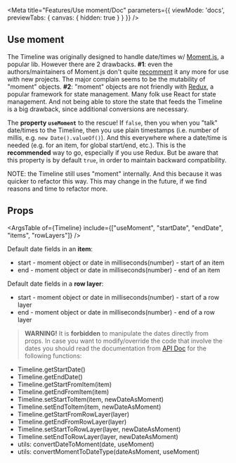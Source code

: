 
<Meta title="Features/Use moment/Doc"
  parameters={{
    viewMode: 'docs',
    previewTabs: {
      canvas: {
        hidden: true
      }
    }
  }}
/>

## Use moment
The Timeline was originally designed to handle date/times w/ [Moment.js](https://momentjs.com/),
a popular lib. However there are 2 drawbacks. **#1**: even the authors/maintainers of Moment.js don't
quite [recomment](https://momentjs.com/docs/) it any more for use with new projects. The major
complain seems to be the mutability of "moment" objects. **#2**: "moment" objects are not friendly with 
[Redux](https://redux.js.org/), a popular framework for state management. Many folk use React for
state management. And not being able to store the state that feeds the Timeline is a big drawback, since
additional conversions are necessary.

The **property ```useMoment```** to the rescue! If ```false```, then you when you "talk" date/times to the Timeline, then you use
plain timestamps (i.e. number of millis, e.g. ```new Date().valueOf()```). And this everywhere where
a date/time is needed (e.g. for an item, for global start/end, etc.). This is the **recommended** way to
go, especially if you use Redux. But be aware that this property is by default ```true```, in order
to maintain backward compatibility.

NOTE: the Timeline still uses "moment" internally. And this because it was quicker to refactor this way.
This may change in the future, if we find reasons and time to refactor more.  

## Props

<ArgsTable of={Timeline} include={["useMoment", "startDate", "endDate", "items", "rowLayers"]}  />

Default date fields in an **item**:

* start - moment object or date in milliseconds(number) - start of an item
* end - moment object or date in milliseconds(number) - end of an item

Default date fields in a **row layer**:

* start - moment object or date in milliseconds(number) - start of a row layer
* end - moment object or date in milliseconds(number) - end of a row layer

> **WARNING!**
> It is **forbidden** to manipulate the dates directly from props. In case you want to modify/override the code
that involve the dates you should read the documentation from [API Doc](?path=/docs/api-doc--page) for the following functions:
* Timeline.getStartDate()
* Timeline.getEndDate()
* Timeline.getStartFromItem(item)
* Timeline.getEndFromItem(item)
* Timeline.setStartToItem(item, newDateAsMoment)
* Timeline.setEndToItem(item, newDateAsMoment)
* Timeline.getStartFromRowLayer(layer)
* Timeline.getEndFromRowLayer(layer)
* Timeline.setStartToRowLayer(layer, newDateAsMoment)
* Timeline.setEndToRowLayer(layer, newDateAsMoment)
* utils: convertDateToMoment(date, useMoment)
* utils: convertMomentToDateType(dateAsMoment, useMoment)